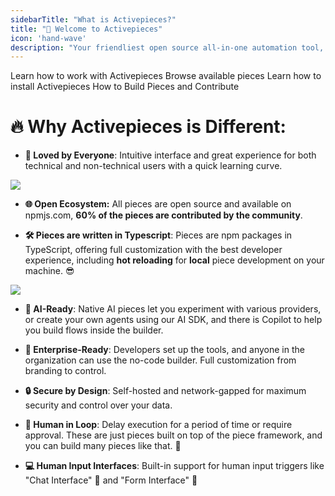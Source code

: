 ```yaml
---
sidebarTitle: "What is Activepieces?"
title: "🥳 Welcome to Activepieces" 
icon: 'hand-wave'
description: "Your friendliest open source all-in-one automation tool, designed to be extensible."
---
```

<CardGroup cols={2}>
  <Card
    href="/flows/building-flows"
    title="Learn Concepts"
    icon="shapes"
    color="#8143E3"
  >
    Learn how to work with Activepieces
  </Card>
  <Card
    href="https://www.activeboxes.org/pieces"
    title="Pieces"
    icon="puzzle-piece"
    color="#8143E3"
  >
    Browse available pieces
  </Card>
  <Card
    href="/install/overview"
    title="Install"
    icon="server"
    color="#8143E3"
  >
    Learn how to install Activepieces
  </Card>
    <Card
    href="/developers/building-pieces/overview"
    title="Developers"
    icon="code"
    color="#8143E3"
  >
    How to Build Pieces and Contribute 
  </Card>
</CardGroup>

# 🔥 Why Activepieces is Different:

- **💖 Loved by Everyone**: Intuitive interface and great experience for both technical and non-technical users with a quick learning curve.
  

![](/resources/templates.gif)
- **🌐 Open Ecosystem:** All pieces are open source and available on npmjs.com, **60% of the pieces are contributed by the community**.

- **🛠️  Pieces are written in Typescript**: Pieces are npm packages in TypeScript, offering full customization with the best developer experience, including **hot reloading** for **local** piece development on your machine. 😎


![](/resources/create-action.png)


- **🤖 AI-Ready**: Native AI pieces let you experiment with various providers, or create your own agents using our AI SDK, and there is Copilot to help you build flows inside the builder.

- **🏢 Enterprise-Ready**: Developers set up the tools, and anyone in the organization can use the no-code builder. Full customization from branding to control.

- **🔒 Secure by Design**: Self-hosted and network-gapped for maximum security and control over your data.

- **🧠 Human in Loop**: Delay execution for a period of time or require approval. These are just pieces built on top of the piece framework, and you can build many pieces like that. 🎨

- **💻 Human Input Interfaces**: Built-in support for human input triggers like "Chat Interface" 💬 and "Form Interface" 📝


